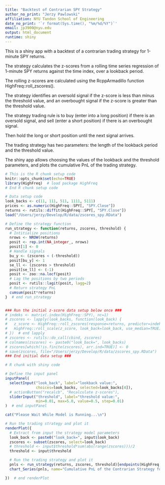 ```yaml
---
title: "Backtest of Contrarian SPY Strategy"
author_no_print: "Jerzy Pawlowski"
affiliation: NYU Tandon School of Engineering
date_no_print: '`r format(Sys.time(), "%m/%d/%Y")`'
email: jp3900@nyu.edu
output: html_document
runtime: shiny
---
```


This is a shiny app with a backtest of a contrarian trading strategy for 1-minute SPY returns.

The strategy calculates the z-scores from a rolling time series regression of 1-minute SPY returns against the time index, over a lookback period.

The rolling z-scores are calculated using the RcppArmadillo function HighFreq::roll_zscores().

The strategy identifies an oversold signal if the z-score is less than minus the threshold value, and an overbought signal if the z-score is greater than the threshold value.

The strategy trading rule is to buy (enter into a long position) if there is an oversold signal, and sell (enter a short position) if there is an overbought signal.

Then hold the long or short position until the next signal arrives.

The trading strategy has two parameters: the length of the lookback period and the threshold value.

The shiny app allows choosing the values of the lookback and the threshold parameters, and plots the cumulative PnL of the trading strategy.


```r
# This is the R chunk setup code
knitr::opts_chunk$set(echo=TRUE)
library(HighFreq)  # load package HighFreq
# End R chunk setup code

# Data setup code
look_backs <- c(11, 111, 511, 1111, 5111)
prices <- as.numeric(HighFreq::SPY[, "SPY.Close"])
returns <- rutils::diffit(HighFreq::SPY[, "SPY.Close"])
load("/Users/jerzy/Develop/R/data/zscores_spy.RData")

# Define the strategy function
run_strategy <- function(returns, zscores, threshold) {
  # Intitialize positions
  nrows <- NROW(returns)
  posit <- rep.int(NA_integer_, nrows)
  posit[1] <- 0
  # Handle signals
  bu_y <- (zscores < (-threshold))
  posit[bu_y] <- 1
  se_ll <- (zscores > threshold)
  posit[se_ll] <- (-1)
  posit <- zoo::na.locf(posit)
  # Lag the positions by two periods
  posit <- rutils::lagit(posit, lagg=2)
  # Return strategy PnL
  cumsum(posit*returns)
}  # end run_strategy


### Run the initial z-score data setup below once ###
# indeks <- matrix(.index(HighFreq::SPY), nc=1)
# zscores <- lapply(look_backs, function(look_back) {
#   z_score <- HighFreq::roll_zscores(response=returns, predictor=indeks, look_back=look_back)
#   HighFreq::roll_scale(z_score, look_back=look_back, use_median=TRUE)
# })  # end lapply
# zscores <- rutils::do_call(cbind, zscores)
# colnames(zscores) <- paste0("look_back=", look_backs)
# zscores[which(!is.finite(zscores), arr.ind=TRUE)] <- 0
# save(zscores, file="/Users/jerzy/Develop/R/data/zscores_spy.RData")
### End initial data setup ###
```


```r
# R chunk with shiny code

# Define the input panel
inputPanel(
  selectInput("look_back", label="lookback value:",
              choices=look_backs, selected=look_backs[4]),
  # actionButton("recalcb", "Recalculate z-scores"),
  sliderInput("threshold", label="threshold value:",
              min=0.01, max=5.0, value=0.5, step=0.01)
)  # end inputPanel

cat("Please Wait While Model is Running...\n")

# Run the trading strategy and plot it
renderPlot({
  # Extract from input the strategy model parameters
  look_back <- paste0("look_back=", input$look_back)
  zscores <- subset(zscores, select=look_back)
  # threshold <- input$threshold*sum(abs(range(zscores)))/2
  threshold <- input$threshold

  # Run the trading strategy and plot it
  pnls <- run_strategy(returns, zscores, threshold)[endpoints(HighFreq::SPY, on="days")]
  chart_Series(pnls, name="Cumulative PnL of the Contrarian Strategy for 1-minute SPY Returns")

})  # end renderPlot
```
